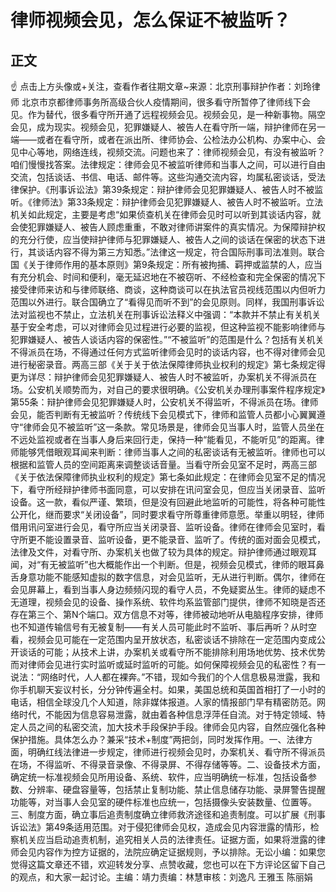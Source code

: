 # 律师视频会见，怎么保证不被监听？
## 正文
☝ 点击上方头像或+关注，查看作者往期文章~来源：北京刑事辩护作者：刘玲律师 北京市京都律师事务所高级合伙人疫情期间，很多看守所暂停了律师线下会见。作为替代，很多看守所开通了远程视频会见。视频会见，是一种新事物。隔空会见，成为现实。视频会见，犯罪嫌疑人、被告人在看守所一端，辩护律师在另一端——或者在看守所，或者在派出所、律师协会、公检法办公机构、办案中心、会见中心等地，网络连线，视频交流。问题也来了：律师视频会见，有没有被监听？咱们慢慢找答案。法律规定：律师会见不被监听律师和当事人之间，可以进行自由交流，包括谈话、书信、电话、邮件等。这些沟通交流内容，均属私密谈话，受法律保护。《刑事诉讼法》第39条规定：辩护律师会见犯罪嫌疑人、被告人时不被监听。《律师法》第33条规定：辩护律师会见犯罪嫌疑人、被告人时不被监听。立法机关如此规定，主要是考虑“如果侦查机关在律师会见时可以听到其谈话内容，就会使犯罪嫌疑人、被告人顾虑重重，不敢对律师讲案件的真实情况。为保障辩护权的充分行使，应当使辩护律师与犯罪嫌疑人、被告人之间的谈话在保密的状态下进行，其谈话内容不得为第三方知悉。”法律这一规定，符合国际刑事司法准则。联合国《关于律师作用的基本原则》第9条规定：所有被拘捕、羁押或监禁的人，应当有充分机会、时间和便利，毫无延迟地在不被窃听、不经检查和完全保密的情况下接受律师来访和与律师联络、商谈，这种商谈可以在执法官员视线范围以内但听力范围以外进行。联合国确立了“看得见而听不到”的会见原则。同样，我国刑事诉讼法对监视也不禁止，立法机关在刑事诉讼法释义中强调：“本款并不禁止有关机关基于安全考虑，可以对律师会见过程进行必要的监视，但这种监视不能影响律师与犯罪嫌疑人、被告人谈话内容的保密性。”“不被监听”的范围是什么？包括有关机关不得派员在场，不得通过任何方式监听律师会见时的谈话内容，也不得对律师会见进行秘密录音。两高三部《关于关于依法保障律师执业权利的规定》第七条规定得更为详尽：辩护律师会见犯罪嫌疑人、被告人时不被监听，办案机关不得派员在场。公安机关顺势而为，对自己的要求很明确。《公安机关办理刑事案件程序规定》第55条：辩护律师会见犯罪嫌疑人时，公安机关不得监听，不得派员在场。律师会见，能否判断有无被监听？传统线下会见模式下，律师和监管人员都小心翼翼遵守“律师会见不被监听”这一条款。常见场景是，律师会见当事人时，监管人员坐在不远处监视或者在当事人身后来回行走，保持一种“能看见，不能听见”的距离。律师能够凭借眼观耳闻来判断：律师当事人之间的私密谈话有无被监听。律师也可以根据和监管人员的空间距离来调整谈话音量。当看守所会见室不足时，两高三部《关于依法保障律师执业权利的规定》第七条如此规定：在律师会见室不足的情况下，看守所经辩护律师书面同意，可以安排在讯问室会见，但应当关闭录音、监听设备。这一款，看似严谨、繁琐，但是没有回避此地监听的可能性，将各种可能性公开化，继而要求“关闭设备”，同时要求看守所尊重律师意愿。举重以明轻，律师借用讯问室进行会见，看守所应当关闭录音、监听设备。律师在律师会见室时，看守所更不能设置录音、监听设备，更不能录音、监听了。传统的面对面会见模式，法律及文件，对看守所、办案机关也做了较为具体的规定。辩护律师通过眼观耳闻，对“有无被监听”也大概能作出一个判断。但是，视频会见模式，律师的眼耳鼻舌身意功能不能感知虚拟的数字信息，对会见监听，无从进行判断。偶尔，律师在会见屏幕上，看到当事人身边频频闪现的看守人员，不免疑窦丛生。律师的疑虑不无道理，视频会见的设备、操作系统、软件均系监管部门提供，律师不知晓是否还存在第三个、第N个端口。双方信息不对等，律师被动地听从电脑程序安排，律师也不知道传输信号有无被复制——有关人员可能此时不监听、事后再听？从时空看，视频会见可能在一定范围内呈开放状态，私密谈话不排除在一定范围内变成公开谈话的可能；从技术上讲，办案机关或看守所不能排除利用场地优势、技术优势而对律师会见进行实时监听或延时监听的可能。如何保障视频会见的私密性？有一说法：“网络时代，人人都在裸奔。”不错，现如今我们的个人信息极易泄露，我和你手机聊天妄议村长，分分钟传遍全村。如果，美国总统和英国首相打了一小时的电话，相信全球没几个人知道，除非媒体报道。人家的情报部门早有精密防范。网络时代，不能因为信息容易泄露，就由着各种信息浮萍任自流。对于特定领域、特定人员之间的私密交流，加大技术手段保护手段。律师会见内容，自然应强化各种保护措施。具体怎么办？兼采“技术+制度”两把剑，同时发挥作用。一、法律方面，明确红线法律进一步规定，律师进行视频会见时，办案机关、看守所不得派员在场，不得监听、不得录音录像、不得录屏、不得存储等等。二、设备技术方面，确定统一标准视频会见所用设备、系统、软件，应当明确统一标准，包括设备参数、分辨率、硬盘容量等，包括禁止复制功能、禁止信息储存功能、录屏警告提醒功能等，对当事人会见室的硬件标准也应统一，包括摄像头安装数量、位置等。三、制度方面，确立事后追责制度确立律师救济途径和追责制度。可以扩展《刑事诉讼法》第49条适用范围。对于侵犯律师会见权，造成会见内容泄露的情形，检察机关应当启动追责机制，追究相关人员的法律责任。证据方面，如果将泄露的律师会见内容作为控方证据的，法院应确定证据规则，予以排除。无讼小编：如果您觉得这篇文章还不错，欢迎转发分享、点赞收藏，您也可以在下方评论区留下自己的观点，和大家一起讨论。主编：靖力责编：林慧审核：刘逸凡 王雅玉 陈丽娟 